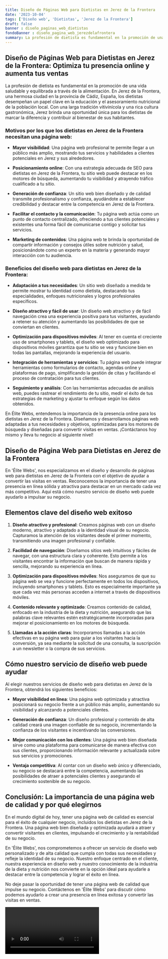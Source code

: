 ```yaml
---
title: Diseño de Páginas Web para Dietistas en Jerez de la Frontera
date: '2023-10-04'
tags: ['Diseño web', 'Dietistas', 'Jerez de la Frontera']
draft: false
banner : diseño_paginas_web_dietistas
fondoBanner : diseño_pagina_web_jerezdelafrontera
summary: La profesión de dietista es fundamental en la promoción de una vida saludable y equilibrada a través de la alimentación. En Jerez de la Frontera, una hermosa ciudad en la provincia de Cádiz, España, los dietistas desempeñan un papel clave en la educación y el asesoramiento nutricional de la población local. Con una larga tradición vitivinícola y una rica cultura gastronómica, Jerez brinda una oportunidad única para los dietistas de marcar la diferencia y contribuir al bienestar de sus habitantes.
---
```


## Diseño de Páginas Web para Dietistas en Jerez de la Frontera: Optimiza tu presencia online y aumenta tus ventas

La profesión de dietista es fundamental en la promoción de una vida saludable y equilibrada a través de la alimentación. En Jerez de la Frontera, una hermosa ciudad en la provincia de Cádiz, España, los dietistas desempeñan un papel clave en la educación y el asesoramiento nutricional de la población local. Con una larga tradición vitivinícola y una rica cultura gastronómica, Jerez brinda una oportunidad única para los dietistas de marcar la diferencia y contribuir al bienestar de sus habitantes.

### Motivos por los que los dietistas en Jerez de la Frontera necesitan una página web:

* **Mayor visibilidad**: Una página web profesional te permite llegar a un público más amplio, mostrando tus servicios y habilidades a clientes potenciales en Jerez y sus alrededores.

* **Posicionamiento online**: Con una estrategia adecuada de SEO para dietistas en Jerez de la Frontera, tu sitio web puede destacar en los motores de búsqueda, aumentando tu visibilidad y atrayendo tráfico cualificado a tu sitio.

* **Generación de confianza**: Un sitio web bien diseñado y de calidad transmite profesionalismo y confianza, ayudándote a establecer credibilidad y destacar entre la competencia en Jerez de la Frontera.

* **Facilitar el contacto y la comunicación**: Tu página web actúa como un punto de contacto centralizado, ofreciendo a tus clientes potenciales y existentes una forma fácil de comunicarse contigo y solicitar tus servicios.

* **Marketing de contenidos**: Una página web te brinda la oportunidad de compartir información y consejos útiles sobre nutrición y salud, posicionándote como un experto en la materia y generando mayor interacción con tu audiencia.

### Beneficios del diseño web para dietistas en Jerez de la Frontera:

* **Adaptación a tus necesidades**: Un sitio web diseñado a medida te permite mostrar tu identidad como dietista, destacando tus especialidades, enfoques nutricionales y logros profesionales específicos.

* **Diseño atractivo y fácil de usar**: Un diseño web atractivo y de fácil navegación crea una experiencia positiva para tus visitantes, ayudando a retener su atención y aumentando las posibilidades de que se conviertan en clientes.

* **Optimización para dispositivos móviles**: Al tener en cuenta el creciente uso de smartphones y tablets, el diseño web optimizado para dispositivos móviles garantiza que tu sitio se vea y funcione bien en todas las pantallas, mejorando la experiencia del usuario.

* **Integración de herramientas y servicios**: Tu página web puede integrar herramientas como formularios de contacto, agendas online y plataformas de pago, simplificando la gestión de citas y facilitando el proceso de contratación para tus clientes.

* **Seguimiento y análisis**: Con las herramientas adecuadas de análisis web, puedes rastrear el rendimiento de tu sitio, medir el éxito de tus estrategias de marketing y ajustar tu enfoque según los datos obtenidos.

En Élite Webs, entendemos la importancia de la presencia online para los dietistas en Jerez de la Frontera. Diseñamos y desarrollamos páginas web adaptadas a tus necesidades y objetivos, optimizadas para los motores de búsqueda y diseñadas para convertir visitas en ventas. ¡Contáctanos hoy mismo y lleva tu negocio al siguiente nivel!

<GifSeo />

<Cta />

## Diseño de Página Web para Dietistas en Jerez de la Frontera

En 'Élite Webs', nos especializamos en el diseño y desarrollo de páginas web para dietistas en Jerez de la Frontera con el objetivo de ayudar a convertir las visitas en ventas. Reconocemos la importancia de tener una presencia en línea sólida y atractiva para destacar en un mercado cada vez más competitivo. Aquí está cómo nuestro servicio de diseño web puede ayudarlo a impulsar su negocio.

## Elementos clave del diseño web exitoso

1. **Diseño atractivo y profesional**: Creamos páginas web con un diseño moderno, atractivo y adaptado a la identidad visual de su negocio. Capturamos la atención de los visitantes desde el primer momento, transmitiendo una imagen profesional y confiable.

2. **Facilidad de navegación**: Diseñamos sitios web intuitivos y fáciles de navegar, con una estructura clara y coherente. Esto permite a los visitantes encontrar la información que buscan de manera rápida y sencilla, mejorando su experiencia en línea.

3. **Optimización para dispositivos móviles**: Nos aseguramos de que su página web se vea y funcione perfectamente en todos los dispositivos, incluyendo smartphones y tablets. Esto es especialmente importante ya que cada vez más personas acceden a internet a través de dispositivos móviles.

4. **Contenido relevante y optimizado**: Creamos contenido de calidad, enfocado en la industria de la dieta y nutrición, asegurando que las palabras clave relevantes estén estratégicamente incorporadas para mejorar el posicionamiento en los motores de búsqueda.

5. **Llamadas a la acción claras**: Incorporamos llamadas a la acción efectivas en su página web para guiar a los visitantes hacia la conversión, ya sea mediante la solicitud de una consulta, la suscripción a un newsletter o la compra de sus servicios.

## Cómo nuestro servicio de diseño web puede ayudar

Al elegir nuestros servicios de diseño web para dietistas en Jerez de la Frontera, obtendrá los siguientes beneficios:

- **Mayor visibilidad en línea**: Una página web optimizada y atractiva posicionará su negocio frente a un público más amplio, aumentando su visibilidad y alcanzando a potenciales clientes.

- **Generación de confianza**: Un diseño profesional y contenido de alta calidad creará una imagen confiable de su negocio, incrementando la confianza de los visitantes e incentivando las conversiones.

- **Mejor comunicación con los clientes**: Una página web bien diseñada sirve como una plataforma para comunicarse de manera efectiva con sus clientes, proporcionando información relevante y actualizada sobre sus servicios y promociones.

- **Ventaja competitiva**: Al contar con un diseño web único y diferenciado, su negocio se destacará entre la competencia, aumentando las posibilidades de atraer a potenciales clientes y asegurando el crecimiento sostenible de su negocio.

## Conclusión: La importancia de una página web de calidad y por qué elegirnos

En el mundo digital de hoy, tener una página web de calidad es esencial para el éxito de cualquier negocio, incluidos los dietistas en Jerez de la Frontera. Una página web bien diseñada y optimizada ayudará a atraer y convertir visitantes en clientes, impulsando el crecimiento y la rentabilidad de su negocio.

En 'Élite Webs', nos comprometemos a ofrecer un servicio de diseño web personalizado y de alta calidad que cumpla con todas sus necesidades y refleje la identidad de su negocio. Nuestro enfoque centrado en el cliente, nuestra experiencia en diseño web y nuestro conocimiento de la industria de la dieta y nutrición nos convierte en la opción ideal para ayudarle a destacar entre la competencia y lograr el éxito en línea.

No deje pasar la oportunidad de tener una página web de calidad que impulse su negocio. Contáctenos en 'Élite Webs' para discutir cómo podemos ayudarlo a crear una presencia en línea exitosa y convertir las visitas en ventas.

<Video />

<CtaBot job='Dietistas' city='Jerez de la Frontera'/>

<Gmaps query='Jerez de la Frontera+españa+maps' />